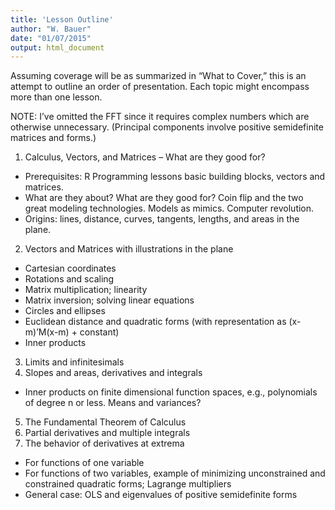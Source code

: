 ```yaml
---
title: 'Lesson Outline'
author: "W. Bauer"
date: "01/07/2015"
output: html_document
---
```


Assuming coverage will be as summarized in "What to Cover," this is an attempt to outline an order of presentation. Each topic might encompass more than one lesson.

NOTE: I've omitted the FFT since it requires complex numbers which are otherwise unnecessary. (Principal components involve positive semidefinite matrices and forms.)

1. Calculus, Vectors, and Matrices -- What are they good for?
  * Prerequisites: R Programming lessons basic building blocks, vectors and matrices.
  * What are they about? What are they good for? Coin flip and the two great modeling technologies. Models as mimics. Computer revolution. 
  * Origins: lines, distance, curves, tangents, lengths, and areas in the plane.
2. Vectors and Matrices with illustrations in the plane
  * Cartesian coordinates
  * Rotations and scaling
  * Matrix multiplication; linearity
  * Matrix inversion; solving linear equations
  * Circles and ellipses
  * Euclidean distance and quadratic forms (with representation as (x-m)'M(x-m) + constant)
  * Inner products
3. Limits and infinitesimals
4. Slopes and areas, derivatives and integrals
  * Inner products on finite dimensional function spaces, e.g., polynomials of degree n or less. Means and variances?
5. The Fundamental Theorem of Calculus
6. Partial derivatives and multiple integrals
7. The behavior of derivatives at extrema
  * For functions of one variable
  * For functions of two variables, example of minimizing unconstrained and constrained quadratic forms; Lagrange multipliers
  * General case: OLS and eigenvalues of positive semidefinite forms

